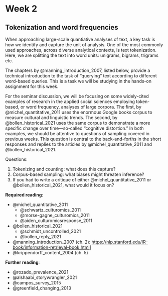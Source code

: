 # Week 2

## Tokenization and word frequencies

When approaching large-scale quantiative analyses of text, a key task is how we identify and capture the unit of analysis. One of the most commonly used approaches, across diverse analytical contexts, is text tokenization. Here, we are splitting the text into word units: unigrams, bigrams, trigrams etc. 

The chapters by @manning_introduction_2007, listed below, provide a technical introduction to the task of "querying" text according to different word-based queries. This is a task we will be studying in the hands-on assignment for this week. 

For the seminar discussion, we will be focusing on some widely-cited examples of research in the applied social sciences employing token-based, or word frequency, analyses of large corpora. The first, by @michel_quantitative_2011 uses the enormous Google books corpus to measure cultural and linguistic trends. The second, by @bollen_historical_2021 uses the same corpus to demonstrate a more specific change over time---so-called "cognitive distortion." In both examples, we should be attentive to questions of sampling covered in previous weeks. This question is central to the back-and-forths in the short responses and replies to the articles by @michel_quantitative_2011 and @bollen_historical_2021.   

Questions:

1. Tokenizing and counting: what does this capture?
2. Corpus-based sampling: what biases might threaten inference?
3. If you had to write a critique of either @michel_quantitative_2011 or @bollen_historical_2021, what would it focus on?

**Required reading**:

- @michel_quantitative_2011
  - @schwartz_culturomics_2011
  - @morse-gagne_culturomics_2011
  - @aiden_culturomicsresponse_2011
  
- @bollen_historical_2021
  - @schmidt_uncontrolled_2021
  - @bollen_reply_2021
  
- @manning_introduction_2007 (ch. 2): [https://nlp.stanford.edu/IR-book/information-retrieval-book.html](https://nlp.stanford.edu/IR-book/information-retrieval-book.html)]
- @krippendorff_content_2004 (ch. 5)

**Further reading**:

- @rozado_prevalence_2021
- @alshaabi_storywrangler_2021
- @campos_survey_2015
- @greenfield_changing_2013